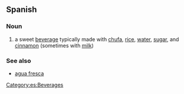== Spanish ==
=== Noun ===
{{es-noun-f}}
# a sweet [[beverage]] typically made with [[chufa]], [[rice]], [[water]], [[sugar]], and [[cinnamon]] (sometimes with [[milk]])

=== See also ===
* [[agua fresca]]

[[Category:es:Beverages]]